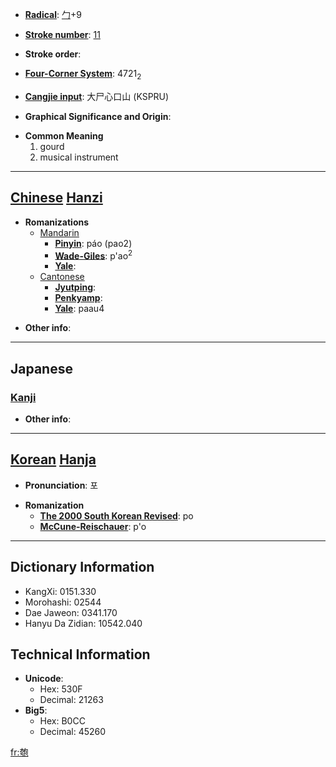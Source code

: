* '''[[Wiktionary:Chinese radical index| Radical]]''': [[Wiktionary:Chinese radical index 勹|勹]]+9

* '''[[Wiktionary:Chinese total strokes index|Stroke number]]''': [[Wiktionary:Chinese total strokes index 11|11]]

* '''Stroke order''': 

* '''[[Wiktionary:Chinese four corner index|Four-Corner System]]''': 4721<sub>2</sub>

* '''[[Wiktionary:Chinese Cangjie index|Cangjie input]]''': 大尸心口山 (KSPRU)

* '''Graphical Significance and Origin''': 

* '''Common Meaning'''
*#gourd
*# musical instrument


----

== [[Chinese]] [[Hanzi]] ==

* '''Romanizations'''
** [[Mandarin]]
*** '''[[Pinyin]]''': páo (pao2)
*** '''[[Wade-Giles]]''': p'ao<sup>2</sup>
*** '''[[Yale]]''': 
**[[Cantonese]]
***'''[[Jyutping]]''':
***'''[[Penkyamp]]''': 
***'''[[Yale]]''': paau4

* '''Other info''': 

----

==Japanese==
===[[Kanji]]===
{{kanji|on readings=[[ほう]] (hō)
|kun readings=[[ひさご]] (hisago)
}}

* '''Other info''':  

----

== [[Korean]] [[Hanja]] ==

* '''Pronunciation''': 포

* '''Romanization'''
** '''[[The 2000 South Korean Revised Romanization|The 2000 South Korean Revised]]''': po
** '''[[McCune-Reischauer]]''': p'o

----

== Dictionary Information ==

* KangXi: 0151.330
* Morohashi: 02544
* Dae Jaweon: 0341.170
* Hanyu Da Zidian: 10542.040

== Technical Information ==

* '''Unicode''':
** Hex: 530F
** Decimal: 21263
* '''Big5''':
** Hex: B0CC
** Decimal: 45260

[[fr:匏]]
